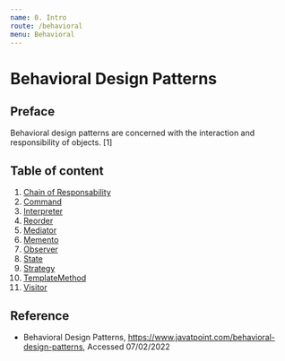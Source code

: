 ```yaml
---
name: 0. Intro
route: /behavioral
menu: Behavioral
---
```


# Behavioral Design Patterns

## Preface

Behavioral design patterns are concerned with the interaction and responsibility of objects. [1]

## Table of content

1. [Chain of Responsability](/behavioral/chain-of-responsability)
2. [Command](/behavioral/command)
3. [Interpreter](/behavioral/interpreter)
4. [Reorder](/behavioral/reorder)
5. [Mediator](/behavioral/mediator)
6. [Memento](/behavioral/memento)
7. [Observer](/behavioral/observer)
8. [State](/behavioral/state)
9. [Strategy](/behavioral/strategy)
10. [TemplateMethod](/behavioral/template-method)
11. [Visitor](/behavioral/visitor)

## Reference

- Behavioral Design Patterns, https://www.javatpoint.com/behavioral-design-patterns, Accessed 07/02/2022
